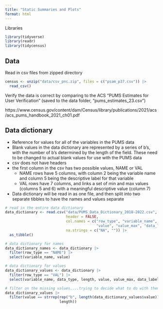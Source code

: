 ```yaml
---
title: "Static Summaries and Plots"
format: html
---
```



Libraries
```r
library(tidyverse)
library(readr)
library(tidycensus)
```

## Data

Read in csv files from zipped directory
```r
census <- unzip("data/csv_pnc.zip", files = c("psam_p37.csv")) |> 
  read_csv()
```


Verify the data is correct by comparing to the ACS "PUMS Estimates for User Verification" (saved to the data folder, "pums_estimates_23.csv")

https://www.census.gov/content/dam/Census/library/publications/2021/acs/acs_pums_handbook_2021_ch01.pdf

## Data dictionary

- Reference for values for all of the variables in the PUMS data
- Blank values in the data dictionary are represented by a series of b's, with the number of b's determined by the length of the field. These need to be changed to actual blank values for use with the PUMS data
- csv does not have headers
- the first column in the csv has two possible values, NAME or VAL
    + NAME rows have 5 columns, with column 2 being the variable name and column 5 being the descriptive label for that variable
    + VAL rows have 7 columns, and links a set of min and max values (columns 5 and 6) with a meaningful descriptive value (column 7)
- Data dictionary will be read in as one file, and then split into two separate tibbles to have the names and values separate

```r
# read in the entire data dictionary
data_dictionary <- read.csv("data/PUMS_Data_Dictionary_2018-2022.csv",
                            header = FALSE,
                            col.names = c("row_type", "variable_name", "data_type", "length",
                                          "value", "value_max", "data_label"),
                            na.strings = c("NA", "")) |>
  as_tibble()

# data dictionary for names
data_dictionary_names <- data_dictionary |>
  filter(row_type == "NAME") |>
  select(variable_name, value)

# data dictionary for values
data_dictionary_values <- data_dictionary |>
  filter(row_type == "VAL") |>
  select(variable_name, data_type, length, value, value_max, data_label)

# filter on the missing values....trying to decide what to do with them...
data_dictionary_values |>
  filter(value == strrep(rep("b", length(data_dictionary_values$value)), 
                         length))

```



